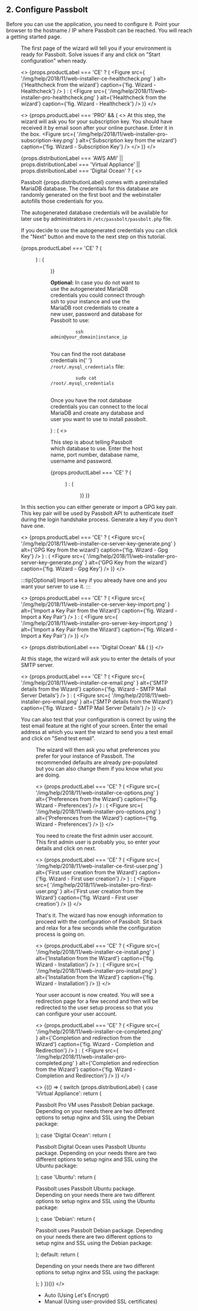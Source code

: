 
## 2. Configure Passbolt

Before you can use the application, you need to configure it. Point your browser to the hostname / IP where Passbolt
can be reached. You will reach a getting started page.

<Figure
  src="/img/help/2021/02/web-installer-getting-started.png"
  alt="Passbolt welcome page before configuration"
  caption="fig. Passbolt welcome page before configuration"
/>

<Counter chapter={2} resetCounter={true} title="Healthcheck" />

The first page of the wizard will tell you if your environment is ready for Passbolt. Solve issues if any and click on
"Start configuration" when ready.

<>
  {props.productLabel === 'CE' ? (
    <Figure
      src={
        '/img/help/2018/11/web-installer-ce-healthcheck.png'
      }
      alt={'Healthcheck from the wizard'}
      caption={'fig. Wizard - Healthcheck'}
    />
  ) : (
    <Figure
      src={
        '/img/help/2018/11/web-installer-pro-healthcheck.png'
      }
      alt={'Healthcheck from the wizard'}
      caption={'fig. Wizard - Healthcheck'}
    />
  )}
</>

<>
  {props.productLabel === 'PRO' && (
    <>
      <Counter chapter={2} title="Subscription Key" />
      <span>
        At this step, the wizard will ask you for your subscription key. You
        should have received it by email soon after your online purchase. Enter
        it in the box.
      </span>
      <Figure
        src={
          '/img/help/2018/11/web-installer-pro-subscription-key.png'
        }
        alt={'Subscription key from the wizard'}
        caption={'fig. Wizard - Subscription Key'}
      />
    </>
  )}
</>

<div>
  {props.distributionLabel === 'AWS AMI' ||
  props.distributionLabel === 'Virtual Appliance' ||
  props.distributionLabel === 'Digital Ocean' ? (
    <>
      <Counter chapter={2} title="Database" />
      <p>
        Passbolt {props.distributionLabel} comes with a preinstalled MariaDB
        database. The credentials for this database are randomly generated on
        the first boot and the webinstaller autofills those credentials for you.
      </p>
      <p>
        The autogenerated database credentials will be available for later use
        by administrators in <code>/etc/passbolt/passbolt.php</code> file.
      </p>
      <p>
        If you decide to use the autogenerated credentials you can click the
        "Next" button and move to the next step on this tutorial.
      </p>
      {props.productLabel === 'CE' ? (
        <Figure
          src={
            '/img/help/2021/02/web-installer-ce-database.png'
          }
          alt={'Database from the wizard'}
          caption={'fig. Wizard - Database'}
        />
      ) : (
        <Figure
          src={
            '/img/help/2021/02/web-installer-pro-database.png'
          }
          alt={'Database from the wizard'}
          caption={'fig. Wizard - Database'}
        />
      )}
      <p>
        <b>Optional:</b> In case you do not want to use the autogenerated
        MariaDB credentials you could connect through ssh to your instance and
        use the MariaDB root credentials to create a new user, password and
        database for Passbolt to use:
      </p>
      <pre>
        <code className="language-bash">ssh admin@your_domain|instance_ip</code>
      </pre>
      <p>
        You can find the root database credentials in{' '}
        <code>/root/.mysql_credentials</code> file:
      </p>
      <pre>
        <code className="language-bash">sudo cat /root/.mysql_credentials</code>
      </pre>
      <p>
        Once you have the root database credentials you can connect to the local
        MariaDB and create any database and user you want to use to install
        passbolt.
      </p>
    </>
  ) : (
    <>
      <Counter chapter={2} title="Database" />
      <p>
        This step is about telling Passbolt which database to use. Enter the
        host name, port number, database name, username and password.
      </p>
      {props.productLabel === 'CE' ? (
        <Figure
          src={
            '/img/help/2021/02/web-installer-ce-database.png'
          }
          alt={'Database from the wizard'}
          caption={'fig. Wizard - Database'}
        />
      ) : (
        <Figure
          src={
            '/img/help/2021/02/web-installer-pro-database.png'
          }
          alt={'Database from the wizard'}
          caption={'fig. Wizard - Database'}
        />
      )}
    </>
  )}
</div>

<Counter chapter={2} title="GPG Key" />

In this section you can either generate or import a GPG key pair. This key pair will be used by Passbolt API to authenticate itself during the login handshake process.
Generate a key if you don't have one.

<>
  {props.productLabel === 'CE' ? (
    <Figure
      src={
        '/img/help/2018/11/web-installer-ce-server-key-generate.png'
      }
      alt={'GPG Key from the wizard'}
      caption={'fig. Wizard - Gpg Key'}
    />
  ) : (
    <Figure
      src={
        '/img/help/2018/11/web-installer-pro-server-key-generate.png'
      }
      alt={'GPG Key from the wizard'}
      caption={'fig. Wizard - Gpg Key'}
    />
  )}
</>

:::tip[Optional]
Import a key if you already have one and you want your server to use it.
:::

<GpgKeyGeneration />

<>
  {props.productLabel === 'CE' ? (
    <Figure
      src={
        '/img/help/2018/11/web-installer-ce-server-key-import.png'
      }
      alt={'Import a Key Pair from the Wizard'}
      caption={'fig. Wizard - Import a Key Pair'}
    />
  ) : (
    <Figure
      src={
        '/img/help/2018/11/web-installer-pro-server-key-import.png'
      }
      alt={'Import a Key Pair from the Wizard'}
      caption={'fig. Wizard - Import a Key Pair'}
    />
  )}
</>

<Counter chapter={2} title="Mail Server (SMTP)" />

<>
  {props.distributionLabel === 'Digital Ocean' && (
    <DigitalOceanSMTPWarning />
  )}
</>

At this stage, the wizard will ask you to enter the details of your SMTP server.

<>
  {props.productLabel === 'CE' ? (
    <Figure
      src={
        '/img/help/2018/11/web-installer-ce-email.png'
      }
      alt={'SMTP details from the Wizard'}
      caption={'fig. Wizard -  SMTP Mail Server Details'}
    />
  ) : (
    <Figure
      src={
        '/img/help/2018/11/web-installer-pro-email.png'
      }
      alt={'SMTP details from the Wizard'}
      caption={'fig. Wizard - SMTP Mail Server Details'}
    />
  )}
</>

You can also test that your configuration is correct by using the test email feature at the right of your screen. Enter the email address at which you want the wizard to send you a test email and click on "Send test email".

<Figure
  src={
    '/img/help/2018/04/wizard-test-email.png'
  }
  alt={'Test smtp settings from the Wizard'}
  caption={'fig. Wizard - Test SMTP Settings'}
  size={{ width: '512px', height: 'auto' }}
/>

<Counter chapter={2} title="Preferences" />

The wizard will then ask you what preferences you prefer for your instance of Passbolt. The recommended defaults are already pre-populated but you can also change them if you know what you are doing.

<>
  {props.productLabel === 'CE' ? (
    <Figure
      src={
        '/img/help/2018/11/web-installer-ce-options.png'
      }
      alt={'Preferences from the Wizard'}
      caption={'fig. Wizard -  Preferences'}
    />
  ) : (
    <Figure
      src={
        '/img/help/2018/11/web-installer-pro-options.png'
      }
      alt={'Preferences from the Wizard'}
      caption={'fig. Wizard - Preferences'}
    />
  )}
</>

<Counter chapter={2} title="First User Creation" />

You need to create the first admin user account. This first admin user is probably you, so enter your details and click on next.

<>
  {props.productLabel === 'CE' ? (
    <Figure
      src={
        '/img/help/2018/11/web-installer-ce-first-user.png'
      }
      alt={'First user creation from the Wizard'}
      caption={'fig. Wizard -  First user creation'}
    />
  ) : (
    <Figure
      src={
        '/img/help/2018/11/web-installer-pro-first-user.png'
      }
      alt={'First user creation from the Wizard'}
      caption={'fig. Wizard - First user creation'}
    />
  )}
</>

<Counter chapter={2} title="Installation" />

That's it. The wizard has now enough information to proceed with the configuration of Passbolt. Sit back and relax for a few seconds while the configuration process is going on.

<>
  {props.productLabel === 'CE' ? (
    <Figure
      src={
        '/img/help/2018/11/web-installer-ce-install.png'
      }
      alt={'Installation from the Wizard'}
      caption={'fig. Wizard -  Installation'}
    />
  ) : (
    <Figure
      src={
        '/img/help/2018/11/web-installer-pro-install.png'
      }
      alt={'Installation from the Wizard'}
      caption={'fig. Wizard - Installation'}
    />
  )}
</>

Your user account is now created. You will see a redirection page for a few second and then will be redirected to the user setup process so that you can configure your user account.

<>
  {props.productLabel === 'CE' ? (
    <Figure
      src={
        '/img/help/2018/11/web-installer-ce-completed.png'
      }
      alt={'Completion and redirection from the Wizard'}
      caption={'fig. Wizard -  Completion and Redirection'}
    />
  ) : (
    <Figure
      src={
        '/img/help/2018/11/web-installer-pro-completed.png'
      }
      alt={'Completion and redirection from the Wizard'}
      caption={'fig. Wizard - Completion and Redirection'}
    />
  )}
</>
<Counter chapter={2} title="HTTPS setup process" />

  <>
    {(() => {
      switch (props.distributionLabel) {
        case 'Virtual Appliance':
          return (
            <p>Passbolt Pro VM uses Passbolt Debian package. Depending on your needs there are two different options to setup nginx and SSL using the Debian package:</p>
          );
        case 'Digital Ocean':
          return (
            <p>Passbolt Digital Ocean uses Passbolt Ubuntu package. Depending on your needs there are two different options to setup nginx and SSL using the Ubuntu package:</p>
          );
        case 'Ubuntu':
          return (
            <p>Passbolt uses Passbolt Ubuntu package. Depending on your needs there are two different options to setup nginx and SSL using the Ubuntu package:</p>
          );
        case 'Debian':
          return (
            <p>Passbolt uses Passbolt Debian package. Depending on your needs there are two different options to setup nginx and SSL using the Debian package:</p>
          );
        default:
          return (
            <p>Depending on your needs there are two different options to setup nginx and SSL using the package:</p>
          );
      }
    })()}
  </>


<div>
    <ul>
        <li>
            <Link to={`/docs/hosting/configure/https/${props.productLabel.toLowerCase()}/debian-auto/`}>
              Auto (Using Let's Encrypt)
            </Link>
        </li>
        <li>
            <Link to={`/docs/hosting/configure/https/${props.productLabel.toLowerCase()}/debian-manual`}>
              Manual (Using user-provided SSL certificates)
            </Link>
        </li>
    </ul>
</div>
